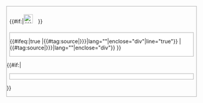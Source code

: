 <includeonly><div class="collapsible" style="border:1px solid #aaaaaa; width:{{{width|50%}}}; background:{{{bg|#ccccff}}};">
<div class="title" style="text-align:left; padding:0.5em; background:{{{bg|#ccccff}}}; color:{{{fg|black}}};">{{#if:{{{icon|}}}|[[File:{{{icon}}}|24x24px]]&emsp;}}{{{header|XML Example}}}</div>
<div class="NavContent" style="margin:0.5em; margin-top:0em; background:white; border:1px solid #aaaaaa;">
{{#ifeq:{{{showlinenumbers|false}}}|true
|{{#tag:source|{{{source|{{{1|}}}}}}|lang="{{{lang|xml}}}"|enclose="div"|line="true"}}
|{{#tag:source|{{{source|{{{1|}}}}}}|lang="{{{lang|xml}}}"|enclose="div"}}
}}
</div>
{{#if:{{{result|}}}|<div class="NavContent" style="margin:0.5em; margin-top:0em; background:white; border:1px solid #aaaaaa;">
{{{result}}}
</div>
}}
</div></includeonly><noinclude>
{{documentation}}
</noinclude>
